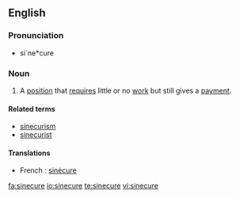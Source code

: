 ==English==

===Pronunciation===
* si`ne*cure

===Noun===
{{wikipedia}}
{{en-noun}}

# A [[position]] that [[require]]s little or no [[work]] but still gives a [[payment]].

====Related terms====
* [[sinecurism]]
* [[sinecurist]]

====Translations====
{{trans-top|a position that requires little or no work but still gives a payment}}
*French : [[sinécure]]
{{trans-mid}}
{{trans-bottom}}

[[fa:sinecure]]
[[io:sinecure]]
[[te:sinecure]]
[[vi:sinecure]]